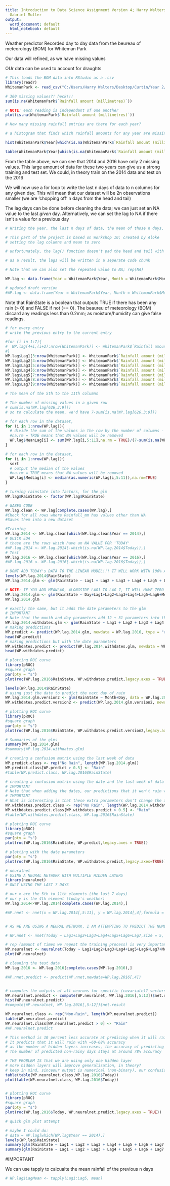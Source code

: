 ---
title: Introduction to Data Science Assignment Version 4; Harry Walters (1916 6700),
  Gabriel Muller
output:
  word_document: default
  html_notebook: default
---

Weather predictor
Recorded day to day data from the beureau of meteorology (BOM) for Whiteman Park

Our data will refined, as we have missing values

OUr data can be used to account for draughts

```{r}

# This loads the BOM data into RStudio as a .csv
library(readr)
WhitemanPark <- read_csv("C:/Users/Harry Walters/Desktop/Curtin/Year 2/Semester 1/STAT1003/Assignment/Whiteman Park Weather Data/IDCJAC0009_009263_1800_Data.csv")
```

```{r}
# 300 missing values?! heck!!!
sum(is.na(WhitemanPark$`Rainfall amount (millimetres)`))

# NOTE: each reading is independant of one another
plot(is.na(WhitemanPark$`Rainfall amount (millimetres)`))

# How many missing rainfall entries are there for each year?

# a histogram that finds which rainfall amounts for any year are missing

hist(WhitemanPark$Year[which(is.na(WhitemanPark$`Rainfall amount (millimetres)`)==TRUE)], main = 'Missing Rainfall Values for Each Year', xlab = 'Year', ylab = 'Number of missing days')

table(WhitemanPark$Year[which(is.na(WhitemanPark$`Rainfall amount (millimetres)`)==TRUE)])
```

From the table above, we can see that 2014 and 2016 have only 2 missing values. This large amount of data for these two years can give us a strong training and test set.
We could, in theory train on the 2014 data and test on the 2016

We will now use a for loop to write the last n days of data to n columns for any given day.
This will mean that our dataset will be 2n observations smaller (we are 'chopping off' n days from the head and tail)

The lag days can be done before cleaning the data; we can just set an NA value to the last *given* day. Alternatively, we can set the lag to NA if there isn't a value for a previous day

```{r}
# Writing the year, the last n days of data, the mean of those n days, the current day, and a rain state boolean

# This part of the project is based on Workshop 10; created by Aloke
# setting the lag columns and mean to zero

# unfortunately, the lag() function doesn't pad the head and tail with NA; as it is, it has no effect on the data frame

# as a result, the lags will be written in a seperate code chunk

# Note that we can also set the repeated value to NA; rep(NA)

WP.lag <- data.frame(Year = WhitemanPark$Year, Month = WhitemanPark$Month, Day = WhitemanPark$Day, Today = WhitemanPark$`Rainfall amount (millimetres)`, Lag1 = rep(0), Lag2 = rep(0), Lag3 = rep(0), Lag4 = rep(0), Lag5 = rep(0), Lag6 = rep(0), Lag7 = rep(0), MeanLag = rep(0), MedLag = rep(0), RainState = (WhitemanPark$`Rainfall amount (millimetres)`> 0))

# updated draft version
#WP.lag <- data.frame(Year = WhitemanPark$Year, Month = WhitemanPark$Month, Day = WhitemanPark$Day, Today = WhitemanPark$`Rainfall amount (millimetres)`, Lag1 = rep(0), Lag2 = rep(0), Lag3 = rep(0), Lag4 = rep(0), Lag5 = rep(0), Lag6 = rep(0), Lag7 = rep(0), MeanLag = rep(0), MedLag = median(as.numeric(WP.lag[i,5:11]),na.rm=TRUE), RainState = (WhitemanPark$`Rainfall amount (millimetres)`> 0))
```
Note that RainState is a boolean that outputs TRUE if there has been any rain (> 0) and FALSE if not (== 0). The beaureu of meteorology (BOM) discard any readings less than 0.2mm; as moisture/humidity can give false readings.

```{r}
# for every entry
# write the previous entry to the current entry

#for (i in 1:7){
#  WP.lag[4+i,(i+2):nrow(WhitemanPark)] <- WhitemanPark$`Rainfall amount (millimetres)`[-i]
#}
WP.lag$Lag1[3:nrow(WhitemanPark)] <- WhitemanPark$`Rainfall amount (millimetres)`[-1]
WP.lag$Lag2[4:nrow(WhitemanPark)] <- WhitemanPark$`Rainfall amount (millimetres)`[-2]
WP.lag$Lag3[5:nrow(WhitemanPark)] <- WhitemanPark$`Rainfall amount (millimetres)`[-3]
WP.lag$Lag4[6:nrow(WhitemanPark)] <- WhitemanPark$`Rainfall amount (millimetres)`[-4]
WP.lag$Lag5[7:nrow(WhitemanPark)] <- WhitemanPark$`Rainfall amount (millimetres)`[-5]
WP.lag$Lag6[8:nrow(WhitemanPark)] <- WhitemanPark$`Rainfall amount (millimetres)`[-6]
WP.lag$Lag7[9:nrow(WhitemanPark)] <- WhitemanPark$`Rainfall amount (millimetres)`[-7]

# The mean of the 5th to the 11th columns

# The number of missing values in a given row
# sum(is.na(WP.lag[626,3:9]))
# so to calculate the mean, we'd have 7-sum(is.na(WP.lag[626,3:9]))

# for each row in the dataset,
for (i in 1:nrow(WP.lag)){
  # divide the sum of the values in the row by the number of columns - missing columns
  #na.rm = TRUE means that NA values will be removed
  WP.lag$MeanLag[i] <- sum(WP.lag[i,5:11],na.rm = TRUE)/(7-sum(is.na(WP.lag[i,5:11])))
}

# for each row in the dataset,
for (i in 1:nrow(WP.lag)){
  sort
  # output the median of the values 
  #na.rm = TRUE means that NA values will be removed
  WP.lag$MedLag[i] <- median(as.numeric(WP.lag[i,5:11]),na.rm=TRUE)
}
```

```{r}
# turning rainstate into factors, for the glm
WP.lag$RainState <- factor(WP.lag$RainState)
```

```{r}
# GABES CODE
WP.lag.clean <- WP.lag[complete.cases(WP.lag),]
#Check for all rows where Rainfall_mm has values other than NA
#Saves them into a new dataset

#Training
WP.lag.2014 <- WP.lag.clean[which(WP.lag.clean$Year == 2014),]
# QUICK EDA
# these are the rows which have an NA VALUE FOR 'TODAY'
#WP.lag.2014 <- WP.lag.2014[-which(is.na(WP.lag.2014$Today)),]
# Test
WP.lag.2016 <- WP.lag.clean[which(WP.lag.clean$Year == 2016),]
#WP.lag.2016 <- WP.lag.2016[-which(is.na(WP.lag.2016$Today)),]
```

```{r}

# DONT ADD TODAY's DATA TO THE LINEAR MODEL!!! IT WILL WORK WITH 100% ACCURACY, BECAUSE 
levels(WP.lag.2014$RainState)
WP.lag.2014.glm <- glm(RainState ~ Lag1 + Lag2 + Lag3 + Lag4 + Lag5 + Lag6 + Lag7 + MeanLag, data = WP.lag, family = binomial(logit))

# NOTE: IF YOU ADD MEANLAG, ALONGSIDE LAG1 TO LAG 7, IT WILL HAVE ZERO EFFECT
WP.lag.2014.glm <- glm(RainState ~ Day+Lag1+Lag2+Lag3+Lag4+Lag5+Lag6+MeanLag, data = WP.lag.clean, family = binomial(logit))
WP.lag.2014.glm

# exactly the same, but it adds the date parameters to the glm
# IMPORTANT
# Note that the month and day parameters add 12 + 31 parameters into the glm. This means that our glm will 
WP.lag.2014.withdates.glm <- glm(RainState ~ Lag1 + Lag2 + Lag3 + Lag4 + Lag5 + Lag6 + Lag7 + MeanLag + MedLag, data = WP.lag, family = binomial(logit))
# making predictions
WP.predict <- predict(WP.lag.2014.glm, newdata = WP.lag.2016, type = "response")
head(WP.predict)
# making predictions but with the date parameters
WP.withdates.predict <- predict(WP.lag.2014.withdates.glm, newdata = WP.lag.2016, type = "response")
head(WP.withdates.predict)

# plotting ROC curve
library(pROC)
#square graph
par(pty = "s")
plot(roc(WP.lag.2016$RainState, WP.withdates.predict,legacy.axes = TRUE))
```

```{r}
levels(WP.lag.2014$RainState)
# using just the date to predict the next day of rain
WP.lag.2014.glm.version2 <- glm(RainState ~ Month+Day, data = WP.lag.2014, family = binomial(logit))
WP.withdates.predict.version2 <- predict(WP.lag.2014.glm.version2, newdata = WP.lag.2016, type = "response")

# plotting ROC curve
library(pROC)
#square graph
par(pty = "s")
plot(roc(WP.lag.2016$RainState, WP.withdates.predict.version2,legacy.axes = TRUE))

```


```{r}
# Summaries of the glms
summary(WP.lag.2014.glm)
#summary(WP.lag.2014.withdates.glm)

# creating a confusion matrix using the last week of data
WP.predict.class <- rep("No Rain", length(WP.lag.2014.glm))
WP.predict.class[WP.predict > 0.5] <- "Rain" 
#table(WP.predict.class, WP.lag.2016$RainState)

# creating a confusion matrix using the date and the last week of data
# IMPORTANT
# Note that when adding the dates, our predictions that it won't rain when it will (Rain FALSE) are wrong more, but our True positive (Rain TRUE) is significantly larger
# IMPORTANT
# What is interesting is that these extra parameters don't change the accuracy of predicting when it won't rain (Both tables' first row (No rain) is 25 and 6 for False and True)
WP.withdates.predict.class <- rep("No Rain", length(WP.lag.2014.withdates.glm))
WP.withdates.predict.class[WP.withdates.predict > 0.5] <- "Rain" 
#table(WP.withdates.predict.class, WP.lag.2016$RainState)

# plotting ROC curve
library(pROC)
#square graph
par(pty = "s")
plot(roc(WP.lag.2016$RainState, WP.predict,legacy.axes = TRUE))

# plotting with the date parameters
par(pty = "s")
plot(roc(WP.lag.2016$RainState, WP.withdates.predict,legacy.axes=TRUE))
```


```{r}
# neuralnet
# USING A NEURAL NETWORK WITH MULTIPLE HIDDEN LAYERS
library(neuralnet)
# ONLY USING THE LAST 7 DAYS

# our x are the 5th to 11th elements (the last 7 days)
# our y is the 4th element (today's weather)
WP.lag.2014<-WP.lag.2014[complete.cases(WP.lag.2014),]

#WP.nnet <- nnet(x = WP.lag.2014[,5:11], y = WP.lag.2014[,4],formula = RainState ~ Lag1+Lag2+Lag3+Lag4+Lag5+Lag6+Lag7,size = 1, maxit=1, data=WP.lag.2014)


# AS WE ARE USING A NEURAL NETWORK, I AM ATTEMPTING TO PREDICT THE NUMERICAL RAINFALL, RATHER THAN A BINARY STATE

# WP.nnet <- nnet(Today ~ Lag1+Lag2+Lag3+Lag4+Lag5+Lag6+Lag7,size = 5, maxit=10000, data=WP.lag.2014)

# rep (amount of times we repeat the training process) is very important! It means that we get consistant results
WP.neuralnet <- neuralnet(Today ~ Lag1+Lag2+Lag3+Lag4+Lag5+Lag6+Lag7+MeanLag+MedLag,data=WP.lag.2014,hidden = c(3,2),stepmax=3e+07)
plot(WP.neuralnet)

# cleaning the test data
WP.lag.2016 <- WP.lag.2016[complete.cases(WP.lag.2016),]

#WP.nnet.predict <- predict(WP.nnet,newdata=WP.lag.2016[,4])


# computes the outputs of all neurons for specific (covariate)? vectors for a trained network
WP.neuralnet.predict <- compute(WP.neuralnet, WP.lag.2016[,5:13])$net.result
hist(WP.neuralnet.predict)
#compute(WP.neuralnet, WP.lag.2016[,5:12])$net.result

WP.neuralnet.class <- rep("Non-Rain", length(WP.neuralnet.predict))
table(WP.neuralnet.predict)
WP.neuralnet.class[WP.neuralnet.predict > 0] <- "Rain"
#WP.neuralnet.predict

# This method is 10 percent less accurate at predicing when it will rain
# It predicts that it will rain with ~60-68% accuracy
# as the number of hidden layers increases, the accuracy of predicting rainfall decreases.
# The number of predicted non-rainy days stays at around 78% accuracy

# THE PROBLEM IS that we are using only one hidden layer
# more hidden layers will improve generalisation, in theory?
# keep in mind, sinceour output is numerical (non-binary), our confusion matrix will look silly 
table(table(WP.neuralnet.class,WP.lag.2016$Today))
plot(table(WP.neuralnet.class, WP.lag.2016$Today))


# plotting ROC curve
library(pROC)
#square graph
par(pty = "s")
plot(roc(WP.lag.2016$Today, WP.neuralnet.predict,legacy.axes = TRUE))
```



```{r}
# quick glm plot attempt

# maybe I could do:
# data = WP.lag[which(WP.lag$Year == 2014),]
levels(WP.lag$RainState)
summary(glm(RainState ~ Lag1 + Lag2 + Lag3 + Lag4 + Lag5 + Lag6 + Lag7 + MeanLag, data = WP.lag, family = binomial(logit)))
summary(glm(RainState ~ Lag1 + Lag2 + Lag3 + Lag4 + Lag5 + Lag6 + Lag7 + MeanLag, data = WP.lag.clean, family = binomial(logit)))
```


#IMPORTANT

We can use tapply to calcualte the mean rainfall of the previous n days

```{r}
# WP.lag$LagMean <- tapply(Lag1:Lag5, mean)
```